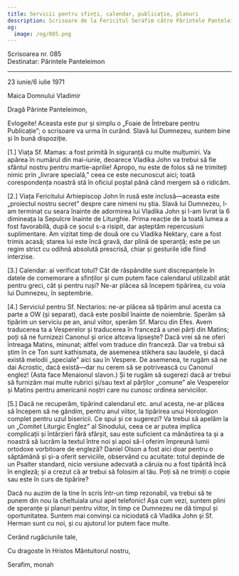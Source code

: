 ```yaml
---
title: Servicii pentru sfinți, calendar, publicație, planuri
description: Scrisoare de la Fericitul Serafim către Părintele Panteleimon.
og:
  image: /og/085.png
---
```


<div style={{textAlign:'right', fontFamily:'monospace'}}>Scrisoarea nr. 085</div>
<div style={{textAlign:'left', fontFamily:'monospace'}}>Destinatar: Părintele Panteleimon</div>

---

23 iunie/6 iulie 1971

Maica Domnului Vladimir

Dragă Părinte Panteleimon,

Evlogeite! Aceasta este pur și simplu o „Foaie de Întrebare pentru Publicație”; o scrisoare va urma în curând. Slavă lui Dumnezeu, suntem bine și în bună dispoziție.

[1.] Viața Sf. Mamas: a fost primită în siguranță cu multe mulțumiri. Va apărea în numărul din mai-iunie, deoarece Vladika John va trebui să fie sfântul nostru pentru martie-aprilie! Apropo, nu este de folos să ne trimiteți nimic prin „livrare specială,” ceea ce este necunoscut aici; toată corespondența noastră stă în oficiul poștal până când mergem să o ridicăm.

[2.] Viața Fericitului Arhiepiscop John în rusă este inclusă—aceasta este „proiectul nostru secret” despre care nimeni nu știa. Slavă lui Dumnezeu, l-am terminat cu seara înainte de adormirea lui Vladika John și l-am livrat la 6 dimineața la Sepulcre înainte de Liturghie. Prima reacție de la toată lumea a fost favorabilă, după ce șocul s-a risipit, dar așteptăm repercusiuni suplimentare. Am vizitat timp de două ore cu Vladika Nektary, care a fost trimis acasă; starea lui este încă gravă, dar plină de speranță; este pe un regim strict cu odihnă absolută prescrisă, chiar și gesturile idle fiind interzise.

[3.] Calendar: ai verificat totul? Cât de răspândite sunt discrepanțele în datele de comemorare a sfinților și cum putem face calendarul utilizabil atât pentru greci, cât și pentru ruși? Ne-ar plăcea să începem tipărirea, cu voia lui Dumnezeu, în septembrie.

[4.] Serviciul pentru Sf. Nectarios: ne-ar plăcea să tipărim anul acesta ca parte a OW (și separat), dacă este posibil înainte de noiembrie. Sperăm să tipărim un serviciu pe an, anul viitor, sperăm Sf. Marcu din Efes. Avem traducerea ta a Vesperelor și traducerea în franceză a unei părți din Matins; poți să ne furnizezi Canonul și orice altceva lipsește? Dacă vrei să ne oferi întreaga Matins, minunat; altfel vom traduce din franceză. Dar va trebui să știm în ce Ton sunt kathismata, de asemenea stikhera sau laudele, și dacă există melodii „speciale” aici sau în Vespere. De asemenea, te rugăm să ne dai Acrostic, dacă există—dar nu cerem să se potrivească cu Canonul englez! (Asta face Menaionul slavon.) Și te rugăm să sugerezi dacă ar trebui să furnizăm mai multe rubrici și/sau text al părților „comune” ale Vesperelor și Matins pentru americanii noștri care nu cunosc ordinea serviciilor.

[5.] Dacă ne recuperăm, tipărind calendarul etc. anul acesta, ne-ar plăcea să începem să ne gândim, pentru anul viitor, la tipărirea unui Horologion complet pentru uzul bisericii. Ce spui și ce sugerezi? Va trebui să apelăm la un „Comitet Liturgic Englez” al Sinodului, ceea ce ar putea implica complicații și întârzieri fără sfârșit, sau este suficient ca mănăstirea ta și a noastră să lucrăm la textul între noi și apoi să-l oferim împreună lumii ortodoxe vorbitoare de engleză? Daniel Olson a fost aici doar pentru o săptămână și și-a oferit serviciile, observând cu acuitate: totul depinde de un Psalter standard, nicio versiune adecvată a căruia nu a fost tipărită încă în engleză; și a crezut că ar trebui să folosim al tău. Poți să ne trimiți o copie sau este în curs de tipărire?

Dacă nu auzim de la tine în scris într-un timp rezonabil, va trebui să te punem din nou la cheltuiala unui apel telefonic! Așa cum vezi, suntem plini de speranțe și planuri pentru viitor, în timp ce Dumnezeu ne dă timpul și oportunitatea. Suntem mai convinși ca niciodată că Vladika John și Sf. Herman sunt cu noi, și cu ajutorul lor putem face multe.

Cerând rugăciunile tale,

Cu dragoste în Hristos Mântuitorul nostru,

Serafim, monah